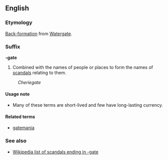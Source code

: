 ==English==
===Etymology===
[[Back-formation]] from [[en:Watergate|Watergate]].

===Suffix===
'''-gate'''

#Combined with the names of people or places to form the names of [[scandal]]s relating to them.
:''Cheriegate''

====Usage note====
*Many of these terms are short-lived and few have long-lasting currency.

====Related terms====
*[[gatemania]]

===See also===
*[[en:List_of_scandals_suffixed_with_gate|Wikipedia list of scandals ending in -gate]]